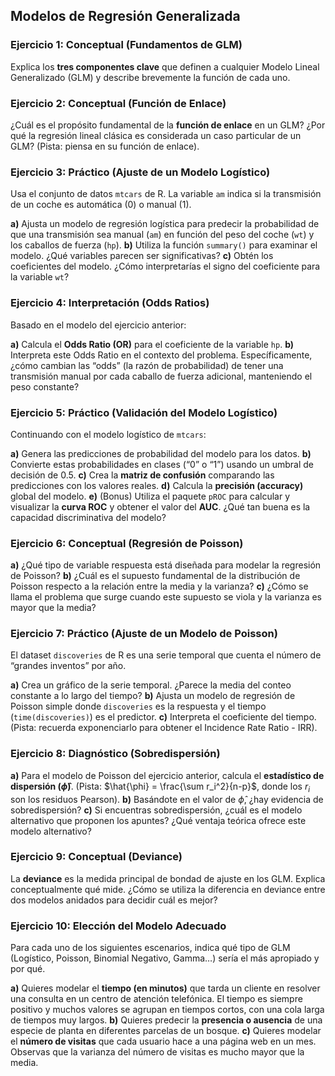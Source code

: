<!-- ---
title: "Ejercicios: Modelos de Regresión Generalizada"
subtitle: "Modelos Estadísticos de Predicción"
author: "Víctor Aceña Gil - Isaac Martín de Diego"
date: today
format: 
  html:
    toc: true
    toc-depth: 3
    code-fold: false
    theme: cosmo
execute:
  warning: false
  message: false
--- -->

## **Modelos de Regresión Generalizada**

### Ejercicio 1: Conceptual (Fundamentos de GLM)

Explica los **tres componentes clave** que definen a cualquier Modelo Lineal Generalizado (GLM) y describe brevemente la función de cada uno.



### Ejercicio 2: Conceptual (Función de Enlace)

¿Cuál es el propósito fundamental de la **función de enlace** en un GLM? ¿Por qué la regresión lineal clásica es considerada un caso particular de un GLM? (Pista: piensa en su función de enlace). 



### Ejercicio 3: Práctico (Ajuste de un Modelo Logístico)

Usa el conjunto de datos `mtcars` de R. La variable `am` indica si la transmisión de un coche es automática (0) o manual (1).

**a)** Ajusta un modelo de regresión logística para predecir la probabilidad de que una transmisión sea manual (`am`) en función del peso del coche (`wt`) y los caballos de fuerza (`hp`).
**b)** Utiliza la función `summary()` para examinar el modelo. ¿Qué variables parecen ser significativas?
**c)** Obtén los coeficientes del modelo. ¿Cómo interpretarías el signo del coeficiente para la variable `wt`?



### Ejercicio 4: Interpretación (Odds Ratios)

Basado en el modelo del ejercicio anterior:

**a)** Calcula el **Odds Ratio (OR)** para el coeficiente de la variable `hp`.
**b)** Interpreta este Odds Ratio en el contexto del problema. Específicamente, ¿cómo cambian las "odds" (la razón de probabilidad) de tener una transmisión manual por cada caballo de fuerza adicional, manteniendo el peso constante? 



### Ejercicio 5: Práctico (Validación del Modelo Logístico)

Continuando con el modelo logístico de `mtcars`:

**a)** Genera las predicciones de probabilidad del modelo para los datos.
**b)** Convierte estas probabilidades en clases ("0" o "1") usando un umbral de decisión de 0.5.
**c)** Crea la **matriz de confusión** comparando las predicciones con los valores reales.
**d)** Calcula la **precisión (accuracy)** global del modelo.
**e)** (Bonus) Utiliza el paquete `pROC` para calcular y visualizar la **curva ROC** y obtener el valor del **AUC**. ¿Qué tan buena es la capacidad discriminativa del modelo? 



### Ejercicio 6: Conceptual (Regresión de Poisson)

**a)** ¿Qué tipo de variable respuesta está diseñada para modelar la regresión de Poisson?
**b)** ¿Cuál es el supuesto fundamental de la distribución de Poisson respecto a la relación entre la media y la varianza?
**c)** ¿Cómo se llama el problema que surge cuando este supuesto se viola y la varianza es mayor que la media?



### Ejercicio 7: Práctico (Ajuste de un Modelo de Poisson)

El dataset `discoveries` de R es una serie temporal que cuenta el número de "grandes inventos" por año.

**a)** Crea un gráfico de la serie temporal. ¿Parece la media del conteo constante a lo largo del tiempo?
**b)** Ajusta un modelo de regresión de Poisson simple donde `discoveries` es la respuesta y el tiempo (`time(discoveries)`) es el predictor.
**c)** Interpreta el coeficiente del tiempo. (Pista: recuerda exponenciarlo para obtener el Incidence Rate Ratio - IRR). 



### Ejercicio 8: Diagnóstico (Sobredispersión)

**a)** Para el modelo de Poisson del ejercicio anterior, calcula el **estadístico de dispersión ($\hat{\phi}$)**. (Pista: $\hat{\phi} = \frac{\sum r_i^2}{n-p}$, donde los $r_i$ son los residuos Pearson).
**b)** Basándote en el valor de $\hat{\phi}$, ¿hay evidencia de sobredispersión?
**c)** Si encuentras sobredispersión, ¿cuál es el modelo alternativo que proponen los apuntes? ¿Qué ventaja teórica ofrece este modelo alternativo?



### Ejercicio 9: Conceptual (Deviance)

La **deviance** es la medida principal de bondad de ajuste en los GLM. Explica conceptualmente qué mide. ¿Cómo se utiliza la diferencia en deviance entre dos modelos anidados para decidir cuál es mejor?



### Ejercicio 10: Elección del Modelo Adecuado

Para cada uno de los siguientes escenarios, indica qué tipo de GLM (Logístico, Poisson, Binomial Negativo, Gamma...) sería el más apropiado y por qué. 

**a)** Quieres modelar el **tiempo (en minutos)** que tarda un cliente en resolver una consulta en un centro de atención telefónica. El tiempo es siempre positivo y muchos valores se agrupan en tiempos cortos, con una cola larga de tiempos muy largos.
**b)** Quieres predecir la **presencia o ausencia** de una especie de planta en diferentes parcelas de un bosque.
**c)** Quieres modelar el **número de visitas** que cada usuario hace a una página web en un mes. Observas que la varianza del número de visitas es mucho mayor que la media.